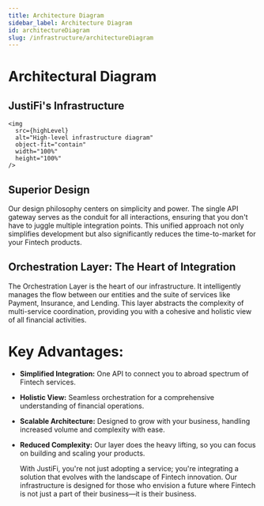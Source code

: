```yaml
---
title: Architecture Diagram
sidebar_label: Architecture Diagram
id: architectureDiagram
slug: /infrastructure/architectureDiagram
---
```



# Architectural Diagram

## JustiFi's Infrastructure
<!-- <Box> -->
<!--   <Flex display="flex" align-items="center" justify-content="center"> -->

    <img
      src={highLevel}
      alt="High-level infrastructure diagram"
      object-fit="contain"
      width="100%"
      height="100%"
    />

<!--   </Flex> -->

## Superior Design

Our design philosophy centers on simplicity and power. The single API gateway
serves as the conduit for all interactions, ensuring that you don't have to
juggle multiple integration points. This unified approach not only simplifies
development but also significantly reduces the time-to-market for your Fintech
products.

## Orchestration Layer: The Heart of Integration

The Orchestration Layer is the heart of our infrastructure. It intelligently
manages the flow between our entities and the suite of services like Payment,
Insurance, and Lending. This layer abstracts the complexity of multi-service
coordination, providing you with a cohesive and holistic view of all financial
activities.

# Key Advantages:

- **Simplified Integration:** One API to connect you to abroad spectrum of Fintech services.
- **Holistic View:** Seamless orchestration for a comprehensive understanding of financial operations.
- **Scalable Architecture:** Designed to grow with your business, handling increased volume and complexity with ease.
- **Reduced Complexity:** Our layer does the heavy lifting, so you can focus on building and scaling your products.

  With JustiFi, you're not just adopting a service; you're integrating a solution
  that evolves with the landscape of Fintech innovation. Our infrastructure is designed
  for those who envision a future where Fintech is not just a part of their business—it
  is their business.
  <!-- </Box> -->

